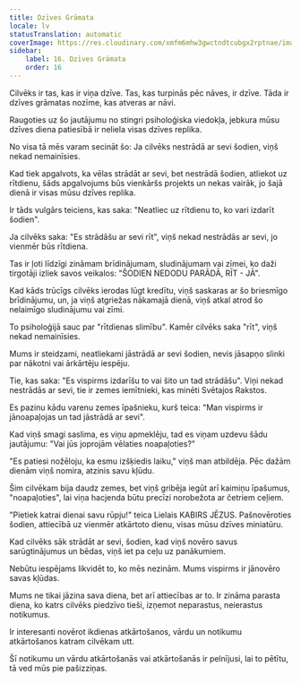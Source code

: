 ```yaml
---
title: Dzīves Grāmata
locale: lv
statusTranslation: automatic
coverImage: https://res.cloudinary.com/xmfm6mhw3gwctndtcubgx2rptnae/image/upload/v1740468922/small_cover_tratado_de_psicologia_revolucionaria_a4c0dca4e0.webp
sidebar:
    label: 16. Dzīves Grāmata
    order: 16
---
```

Cilvēks ir tas, kas ir viņa dzīve. Tas, kas turpinās pēc nāves, ir dzīve. Tāda ir dzīves grāmatas nozīme, kas atveras ar nāvi.

Raugoties uz šo jautājumu no stingri psiholoģiska viedokļa, jebkura mūsu dzīves diena patiesībā ir neliela visas dzīves replika.

No visa tā mēs varam secināt šo: Ja cilvēks nestrādā ar sevi šodien, viņš nekad nemainīsies.

Kad tiek apgalvots, ka vēlas strādāt ar sevi, bet nestrādā šodien, atliekot uz rītdienu, šāds apgalvojums būs vienkāršs projekts un nekas vairāk, jo šajā dienā ir visas mūsu dzīves replika.

Ir tāds vulgārs teiciens, kas saka: "Neatliec uz rītdienu to, ko vari izdarīt šodien".

Ja cilvēks saka: "Es strādāšu ar sevi rīt", viņš nekad nestrādās ar sevi, jo vienmēr būs rītdiena.

Tas ir ļoti līdzīgi zināmam brīdinājumam, sludinājumam vai zīmei, ko daži tirgotāji izliek savos veikalos: "ŠODIEN NEDODU PARĀDĀ, RĪT - JĀ".

Kad kāds trūcīgs cilvēks ierodas lūgt kredītu, viņš saskaras ar šo briesmīgo brīdinājumu, un, ja viņš atgriežas nākamajā dienā, viņš atkal atrod šo nelaimīgo sludinājumu vai zīmi.

To psiholoģijā sauc par "rītdienas slimību". Kamēr cilvēks saka "rīt", viņš nekad nemainīsies.

Mums ir steidzami, neatliekami jāstrādā ar sevi šodien, nevis jāsapņo slinki par nākotni vai ārkārtēju iespēju.

Tie, kas saka: "Es vispirms izdarīšu to vai šito un tad strādāšu". Viņi nekad nestrādās ar sevi, tie ir zemes iemītnieki, kas minēti Svētajos Rakstos.

Es pazinu kādu varenu zemes īpašnieku, kurš teica: "Man vispirms ir jānoapaļojas un tad jāstrādā ar sevi".

Kad viņš smagi saslima, es viņu apmeklēju, tad es viņam uzdevu šādu jautājumu: "Vai jūs joprojām vēlaties noapaļoties?"

"Es patiesi nožēloju, ka esmu izšķiedis laiku," viņš man atbildēja. Pēc dažām dienām viņš nomira, atzinis savu kļūdu.

Šim cilvēkam bija daudz zemes, bet viņš gribēja iegūt arī kaimiņu īpašumus, "noapaļoties", lai viņa hacjenda būtu precīzi norobežota ar četriem ceļiem.

"Pietiek katrai dienai savu rūpju!" teica Lielais KABIRS JĒZUS. Pašnovēroties šodien, attiecībā uz vienmēr atkārtoto dienu, visas mūsu dzīves miniatūru.

Kad cilvēks sāk strādāt ar sevi, šodien, kad viņš novēro savus sarūgtinājumus un bēdas, viņš iet pa ceļu uz panākumiem.

Nebūtu iespējams likvidēt to, ko mēs nezinām. Mums vispirms ir jānovēro savas kļūdas.

Mums ne tikai jāzina sava diena, bet arī attiecības ar to. Ir zināma parasta diena, ko katrs cilvēks piedzīvo tieši, izņemot neparastus, neierastus notikumus.

Ir interesanti novērot ikdienas atkārtošanos, vārdu un notikumu atkārtošanos katram cilvēkam utt.

Šī notikumu un vārdu atkārtošanās vai atkārtošanās ir pelnījusi, lai to pētītu, tā ved mūs pie pašizziņas.

